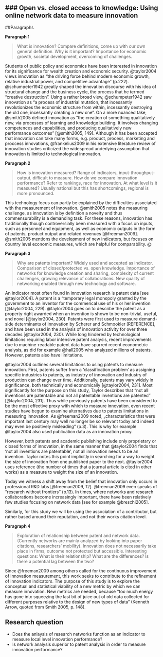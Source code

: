 ### Open vs. closed access to knowledge: Using online network data to measure innovation
-----------------------

##Paragraphs

**Paragraph 1**

> What is innovation? Compare definitions, come up with our own general definition. Why is it important? Importance for economic growth, societal development, overcoming of challenges.

Students of public policy and economics have been interested in innovation for its significance for wealth creation and economic security. @taylor2004 views innovation as "the driving force behind modern economic growth, relative industrial power, and competitive advantage" (p.222). @schumpeter1942 greatly shaped the innovation discourse with his idea of structural change and the business cycle, the process that he termed "creative destruction". Using a rather broad view, @schumpeter1942 saw innovation as "a process of industrial mutation, that incessantly revolutionizes the economic structure from within, incessantly destroying the old one, incessantly creating a new one". On a more nuanced take, @smith2005 defined innovation as "the creation of something qualitatively new, via processes of learning and knowledge building. It involves changing competences and capabilities, and producing qualitatively new performance outcomes" [@smith2005, 149]. Although it has been accepted that innovation can take many forms, e.g. product, process, marketing and proccess innovations, @frankelius2009 in his extensive literature review of innovation studies criticized the widespread underlying assumption that innovation is limited to technological innovation.

**Paragraph 2**

> How is innovation measured? Range of indicators, input-throughput-output, difficult to measure. How do we compare innovation performance? Refer to rankings, race for innovation. At what level is it measured? Usually national but this has shortcomings, regional is more pronounced.

This technology focus can partly be explained by the difficulties associated with the measurement of innovation. @smith2005 notes the measuring challenge, as innovation is by definition a novelty and thus commensurability is a demanding task. For these reasons, innovation has traditionally though controversially been measured with a focus on inputs, such as personnel and equipment, as well as economic outputs in the form of patents, product output and related revenues [@freeman2009]. @smith2005 mentions the development of new indicators, but focuses on country level economic measures, which are helpful for comparability. @



**Paragraph 3**

> Why are patents important? Widely used and accepted as indicator. Comparison of closed/protected vs. open knowledge. Importance of networks for knowledge creation and sharing, complexity of current challenges, growing relevance of collaborations. New quality of networking enabled through new technology and software.

An indicator most often found in innovation research is patent data [see @taylor2004]. A patent is a "temporary legal monopoly granted by the government to an inventor for the commerical use of his or her invention [@taylor2004, 229). @taylor2004 goes on to describe the patent as a property right awarded when an invention is shown to be non-trivial, useful, and novel [@taylor2004, 230]. Patents were first used to measure demand-side determinants of innovation by Scherer and Schmookler [REFERENCE], and have been used in the analysis of innovation activity for over three decades [@taylor2004, 230). While long hindered by technological limitations requiring labor intensive patent analysis, recent improvements due to machine-readable patent data have spurred recent econometric analysis, as did for example @hall2005 who analyzed millions of patents. However, patents also have limitations.

@taylor2004 outlines several limitations to using patents to measure innovation. First, patents suffer from a 'classification problem' as assigning specific industries to patents, as industry of innovation and industry of production can change over time. Additionally, patents may vary widely in significance, both technically and economically [@taylor2004, 231]. Most significantly for the purpose on this study, Taylor describes that "not all inventions are patentable and not all patentable inventions are patented" [@taylor2004, 231]. Thus while previously patents have been considered to be the most effective proxy with which to measure innovation, even recent studies have begun to examine alternatives due to patents limitations in measuring innovation. As @freeman2009 noted, „characteristics that were important last century may well no longer be so relevant today and indeed may even be positively misleading“ (p.3). This is why for example @taylor2004 also used publication data as an innovation proxy.

However, both patents and academic publishing include only proprietary or closed forms of innovation, in the same manner that @taylor2004 finds that 'not all inventions are patentable', not all innovation needs to be an invention.  Taylor notes this point implicitly in searching for a way to weight the size of innovation from one published paper to the next. @taylor2004 uses reference (the number of times that a journal article is cited in other works) as a measure to weight the size of an innovation. 

Today we witness a shift away from the belief that innovation only occurs in professional R&D labs [@freeman2009, 12]. @freeman2009 even speaks of "research without frontiers" (p.13). In times, where networks and research collaborations become increasingly important, there have been relatively few studies focusing on network data [see for example @breschi2005].

Similarly, for this study we will be using the association of a contributor, but rather based around their reputation, and not their works citation level.  

**Paragraph 4**

> Exploration of relationship between patent and network data. (Currently networks are mainly analyzed by looking into paper citations, researchers' mobility). Innovation does not necessarily take place in firms, outcome not protected but accessible. Interesting questions: What is their relationship? What are the differences? Is there a potential lag between the two?

Since @freeman2009 among others called for the continuous improvement of innovation measurement, this work seeks to contribute to the refinement of innovation indicators. The purpose of this study is to explore the conceptual and statistical viability of a new metric by which we can measure innovation. New metrics are needed, because "too much energy has gone into squeezing the last bit of juice out of old data collected for different purposes relative to the design of new types of data" (Kenneth Arrow, quoted from Smith 2005, p. 148). 

## Research question
- Does the anlaysis of research networks function as an indicator to measure local level innovation performance?
- Is network analysis superior to patent analysis in order to measure innovation performance?

